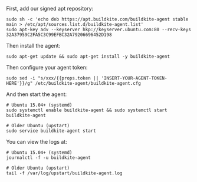 First, add our signed apt repository:

```shell
sudo sh -c 'echo deb https://apt.buildkite.com/buildkite-agent stable main > /etc/apt/sources.list.d/buildkite-agent.list'
sudo apt-key adv --keyserver hkp://keyserver.ubuntu.com:80 --recv-keys 32A37959C2FA5C3C99EFBC32A79206696452D198
```

Then install the agent:

```shell
sudo apt-get update && sudo apt-get install -y buildkite-agent
```

Then configure your agent token:

```shell
sudo sed -i "s/xxx/{{props.token || 'INSERT-YOUR-AGENT-TOKEN-HERE'}}/g" /etc/buildkite-agent/buildkite-agent.cfg
```

And then start the agent:

```shell
# Ubuntu 15.04+ (systemd)
sudo systemctl enable buildkite-agent && sudo systemctl start buildkite-agent

# Older Ubuntu (upstart)
sudo service buildkite-agent start
```

You can view the logs at:

```shell
# Ubuntu 15.04+ (systemd)
journalctl -f -u buildkite-agent

# Older Ubuntu (upstart)
tail -f /var/log/upstart/buildkite-agent.log
```
